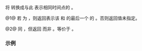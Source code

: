 {{cpp/chrono/year_month_weekday_last/title|operator sys_days|operator local_days}}
{{cpp/chrono/year_month_weekday_last/navbar}}
{{dcl begin}}
{{dcl|since=c++20|num=1|
constexpr operator std::chrono::sys_days() const noexcept;
}}
{{dcl|since=c++20|num=2|
constexpr explicit operator std::chrono::local_days() const noexcept;
}}
{{dcl end}}
将 {{c|*this}} 转换成与此 {{tt|year_month_weekday_last}} 表示相同时间点的 {{lc|std::chrono::time_point}}。

@1@ 若 {{lc|ok()}} 为 {{c|true}}，则返回表示该 {{rlpf|accessors|year}} 和 {{rlpf|accessors|month}} 的最后一个 {{rlpf|accessors|weekday}} 的 {{tt|sys_days}}。否则返回值未指定。

@2@ 同 {{v|1}}，但返回 {{tt|local_days}} 而非 {{tt|sys_days}}。等价于 {{c|local_days(sys_days(*this).time_since_epoch())}}。

===示例===
{{example
|code=
#include &lt;chrono&gt;
#include &lt;iostream&gt;
using namespace std::chrono;

int main()
{
    constexpr auto ymwdl{Tuesday[last]/11/2021};
    static_assert(static_cast&lt;local_days&gt;(ymwdl) ==
                  static_cast&lt;local_days&gt;(November/30/2021));
    // 从基于域转换为基于序数，以加上日数
    constexpr auto sd = static_cast&lt;sys_days&gt;(ymwdl);
    constexpr year_month_day ymd{sd + days(42)};
    std::cout &lt;&lt; ymd &lt;&lt; '\n';
}
|output=
2022-01-11
}}

{{langlinks|en|es|ja|ru}}